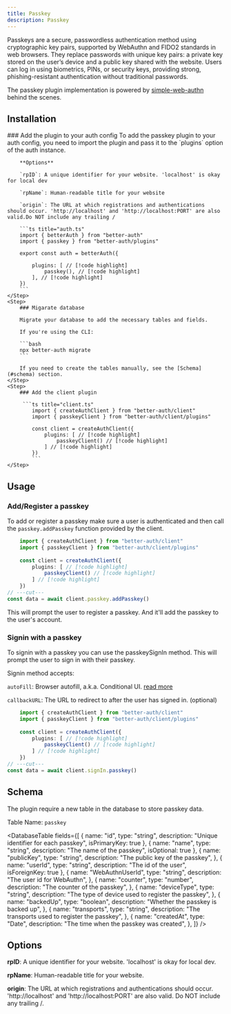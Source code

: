```yaml
---
title: Passkey
description: Passkey
---
```


Passkeys are a secure, passwordless authentication method using cryptographic key pairs, supported by WebAuthn and FIDO2 standards in web browsers. They replace passwords with unique key pairs: a private key stored on the user’s device and a public key shared with the website. Users can log in using biometrics, PINs, or security keys, providing strong, phishing-resistant authentication without traditional passwords.

The passkey plugin implementation is powered by [simple-web-authn](https://simplewebauthn.dev/) behind the scenes.

## Installation 

<Steps>
    <Step>
        ### Add the plugin to your auth config
        To add the passkey plugin to your auth config, you need to import the plugin and pass it to the `plugins` option of the auth instance.

        **Options**

        `rpID`: A unique identifier for your website. 'localhost' is okay for local dev

        `rpName`: Human-readable title for your website

        `origin`: The URL at which registrations and authentications should occur. 'http://localhost' and 'http://localhost:PORT' are also valid.Do NOT include any trailing /

        ```ts title="auth.ts" 
        import { betterAuth } from "better-auth"
        import { passkey } from "better-auth/plugins"
        
        export const auth = betterAuth({
           
            plugins: [ // [!code highlight]
                passkey(), // [!code highlight]
            ], // [!code highlight]
        })
        ```
    </Step>
    <Step>
        ### Migarate database

        Migrate your database to add the necessary tables and fields.

        If you're using the CLI:
    
        ```bash
        npx better-auth migrate
        ```

        If you need to create the tables manually, see the [Schema](#schema) section.
    </Step>
    <Step>  
        ### Add the client plugin
        
         ```ts title="client.ts" 
            import { createAuthClient } from "better-auth/client"
            import { passkeyClient } from "better-auth/client/plugins"
            
            const client = createAuthClient({
                plugins: [ // [!code highlight]
                    passkeyClient() // [!code highlight]
                ] // [!code highlight]
            })
            ```
    </Step>
</Steps>


## Usage

### Add/Register a passkey

To add or register a passkey make sure a user is authenticated and then call the `passkey.addPasskey` function provided by the client.

```ts title="client.ts" 
    import { createAuthClient } from "better-auth/client"
    import { passkeyClient } from "better-auth/client/plugins"
    
    const client = createAuthClient({
        plugins: [ // [!code highlight]
            passkeyClient() // [!code highlight]
        ] // [!code highlight]
    })
// ---cut---
const data = await client.passkey.addPasskey()
```
This will prompt the user to register a passkey. And it'll add the passkey to the user's account.

### Signin with a passkey

To signin with a passkey you can use the passkeySignIn method. This will prompt the user to sign in with their passkey.

Signin method accepts:

`autoFill`: Browser autofill, a.k.a. Conditional UI. [read more](https://simplewebauthn.dev/docs/packages/browser#browser-autofill-aka-conditional-ui)

`callbackURL`: The URL to redirect to after the user has signed in. (optional)

```ts title="client.ts" 
    import { createAuthClient } from "better-auth/client"
    import { passkeyClient } from "better-auth/client/plugins"
    
    const client = createAuthClient({
        plugins: [ // [!code highlight]
            passkeyClient() // [!code highlight]
        ] // [!code highlight]
    })
// ---cut---
const data = await client.signIn.passkey()
```

## Schema

The plugin require a new table in the database to store passkey data.

Table Name: `passkey`

<DatabaseTable
    fields={[
        { 
            name: "id", 
            type: "string", 
            description: "Unique identifier for each passkey",
            isPrimaryKey: true
        },
        {
            name: "name",
            type: "string",
            description: "The name of the passkey",
            isOptional: true
        },
        { 
            name: "publicKey", 
            type: "string", 
            description: "The public key of the passkey",
        },
        { 
            name: "userId", 
            type: "string", 
            description: "The id of the user",
            isForeignKey: true
        },
        {
            name: "WebAuthnUserId",
            type: "string",
            description: "The user id for WebAuthn",
        },
        { 
            name: "counter", 
            type: "number", 
            description: "The counter of the passkey",
        },
        {
            name: "deviceType",
            type: "string",
            description: "The type of device used to register the passkey",
        },
        {
            name: "backedUp",
            type: "boolean",
            description: "Whether the passkey is backed up",
        },
        {
            name: "transports",
            type: "string",
            description: "The transports used to register the passkey",
        },
        { 
            name: "createdAt", 
            type: "Date", 
            description: "The time when the passkey was created",
        },
    ]}
    />


## Options

**rpID**: A unique identifier for your website. 'localhost' is okay for local dev.

**rpName**: Human-readable title for your website.

**origin**: The URL at which registrations and authentications should occur. 'http://localhost' and 'http://localhost:PORT' are also valid. Do NOT include any trailing /.

